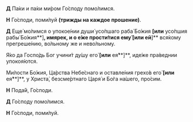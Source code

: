 **Д** Па́ки и па́ки ми́ром Го́споду помо́лимся.

**Н** Го́споди, поми́луй **(трижды на каждое прошение)**.

**Д** Еще́ мо́лимся о упокое́нии души́ усо́пшаго раба́ Бо́жия **[или** усо́пшия рабы́ Бо́жия**]**, **имярек,** и о е́же прости́тися ему́ **[или** ей**]** вся́кому прегреше́нию, во́льному же и нево́льному.

Я́ко да Госпо́дь Бог учини́т ду́шу его́ **[или** ея́**]**, иде́же пра́веднии упокоя́ются.

Ми́лости Бо́жия, Ца́рства Небе́снаго и оставле́ния грехо́в его́ **[или** ея́**]**, у Христа́, безсме́ртнаго Царя́ и Бо́га на́шего, про́сим.

**Н** Пода́й, Го́споди.

**Д** Го́споду помо́лимся.

**Н** Го́споди, поми́луй.

